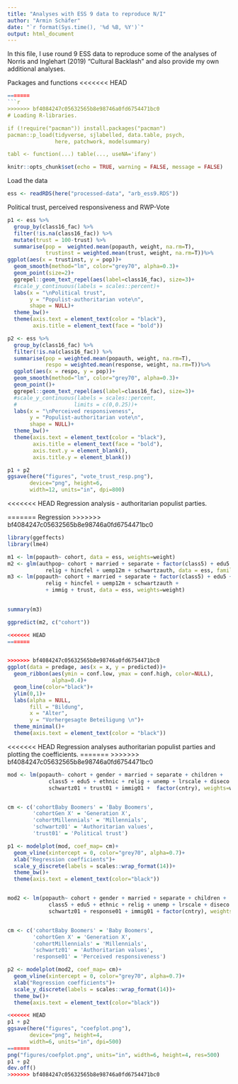 ```yaml
---
title: "Analyses with ESS 9 data to reproduce N/I"
author: "Armin Schäfer"
date: "`r format(Sys.time(), '%d %B, %Y')`"
output: html_document
---
```


In this file, I use round 9 ESS data to reproduce some of the analyses of Norris and Inglehart (2019) "Cultural Backlash" and also provide my own additional analyses.

Packages and functions
<<<<<<< HEAD
```r
=======
```r
>>>>>>> bf4084247c05632565b8e98746a0fd6754471bc0
# Loading R-libraries.

if (!require("pacman")) install.packages("pacman")
pacman::p_load(tidyverse, sjlabelled, data.table, psych,
               here, patchwork, modelsummary)

tabl <- function(...) table(..., useNA='ifany')

```


```r

knitr::opts_chunk$set(echo = TRUE, warning = FALSE, message = FALSE)

```

Load the data
```r

ess <- readRDS(here("processed-data", "arb_ess9.RDS"))

```

Political trust, perceived responsiveness and RWP-Vote
```r


p1 <- ess %>%
  group_by(class16_fac) %>%
  filter(!is.na(class16_fac)) %>%
  mutate(trust = 100-trust) %>%
  summarise(pop =  weighted.mean(popauth, weight, na.rm=T),
            trustinst = weighted.mean(trust, weight, na.rm=T))%>%
ggplot(aes(x = trustinst, y = pop))+
  geom_smooth(method="lm", color="grey70", alpha=0.3)+
  geom_point(size=2)+
  ggrepel::geom_text_repel(aes(label=class16_fac), size=3)+
  #scale_y_continuous(labels = scales::percent)+
  labs(x = "\nPolitical trust",
       y = "Populist-authoritarian vote\n",
       shape = NULL)+
  theme_bw()+
  theme(axis.text = element_text(color = "black"),
        axis.title = element_text(face = "bold"))

p2 <- ess %>%
  group_by(class16_fac) %>%
  filter(!is.na(class16_fac)) %>%
  summarise(pop = weighted.mean(popauth, weight, na.rm=T),
            respo = weighted.mean(response, weight, na.rm=T))%>%
  ggplot(aes(x = respo, y = pop))+
  geom_smooth(method="lm", color="grey70", alpha=0.3)+
  geom_point()+
  ggrepel::geom_text_repel(aes(label=class16_fac), size=3)+
  #scale_y_continuous(labels = scales::percent,
  #                  limits = c(0,0.25))+
  labs(x = "\nPerceived responsiveness",
       y = "Populist-authoritarian vote\n",
       shape = NULL)+
  theme_bw()+
  theme(axis.text = element_text(color = "black"),
        axis.title = element_text(face = "bold"),
        axis.text.y = element_blank(),
        axis.title.y = element_blank())

p1 + p2
ggsave(here("figures", "vote_trust_resp.png"),
       device="png", height=6, 
       width=12, units="in", dpi=800)

```


<<<<<<< HEAD
Regression analysis - authoritarian populist parties.

=======
Regression
>>>>>>> bf4084247c05632565b8e98746a0fd6754471bc0
```r
library(ggeffects)
library(lme4)

m1 <- lm(popauth~ cohort, data = ess, weights=weight)
m2 <- glm(authpop~ cohort + married + separate + factor(class5) + edu5 + gndr + urban + 
            relig + hincfel + uemp12m + schwartzauth, data = ess, family = "binomial", weights=weight)
m3 <- lm(popauth~ cohort + married + separate + factor(class5) + edu5 + gndr + urban + 
            relig + hincfel + uemp12m + schwartzauth +
            + immig + trust, data = ess, weights=weight)

             
summary(m3)

ggpredict(m2, c("cohort"))

<<<<<<< HEAD
=======


>>>>>>> bf4084247c05632565b8e98746a0fd6754471bc0
ggplot(data = predage, aes(x = x, y = predicted))+
  geom_ribbon(aes(ymin = conf.low, ymax = conf.high, color=NULL),
              alpha=0.4)+
  geom_line(color="black")+
  ylim(0,1)+
  labs(alpha = NULL,
       fill = "Bildung",
       x = "Alter",
       y = "Vorhergesagte Beteiligung \n")+
  theme_minimal()+
  theme(axis.text = element_text(color = "black"))

```

<<<<<<< HEAD
Regression analyses authoritarian populist parties and plotting the coefficients.
=======
>>>>>>> bf4084247c05632565b8e98746a0fd6754471bc0
```r

mod <- lm(popauth~ cohort + gender + married + separate + children + 
             class5 + edu5 + ethnic + relig + unemp + lrscale + diseco + 
             schwartz01 + trust01 + immig01 +  factor(cntry), weights=weight, data = ess)


cm <- c('cohortBaby Boomers' = 'Baby Boomers',
        'cohortGen X' = 'Generation X',
        'cohortMillennials' = 'Millennials',
        'schwartz01' = 'Authoritarian values',
        'trust01' = 'Political trust')

p1 <- modelplot(mod, coef_map= cm)+
  geom_vline(xintercept = 0, color="grey70", alpha=0.7)+
  xlab("Regression coefficients")+
  scale_y_discrete(labels = scales::wrap_format(14))+
  theme_bw()+
  theme(axis.text = element_text(color="black"))


mod2 <- lm(popauth~ cohort + gender + married + separate + children + 
             class5 + edu5 + ethnic + relig + unemp + lrscale + diseco + 
             schwartz01 + response01 + immig01 + factor(cntry), weights=weight, data = ess)


cm <- c('cohortBaby Boomers' = 'Baby Boomers',
        'cohortGen X' = 'Generation X',
        'cohortMillennials' = 'Millennials',
        'schwartz01' = 'Authoritarian values',
        'response01' = 'Perceived responsiveness')

p2 <- modelplot(mod2, coef_map= cm)+
  geom_vline(xintercept = 0, color="grey70", alpha=0.7)+
  xlab("Regression coefficients")+
  scale_y_discrete(labels = scales::wrap_format(14))+
  theme_bw()+
  theme(axis.text = element_text(color="black"))

<<<<<<< HEAD
p1 + p2
ggsave(here("figures", "coefplot.png"),
       device="png", height=4, 
       width=6, units="in", dpi=500)
=======
png("figures/coefplot.png", units="in", width=6, height=4, res=500)
p1 + p2
dev.off()
>>>>>>> bf4084247c05632565b8e98746a0fd6754471bc0

```
